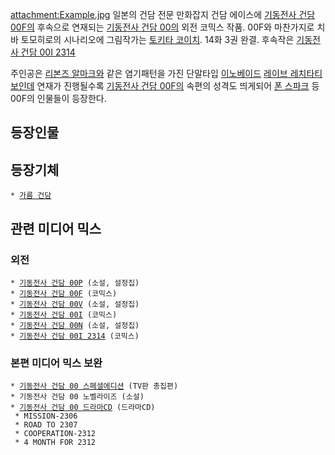 attachment:Example.jpg
일본의 건담 전문 만화잡지 건담 에이스에 [[기동전사 건담 00F]]의 후속으로 연재되는 [[기동전사 건담 00]]의 외전 코믹스 작품. 00F와 마찬가지로 치바 토모히로의 시나리오에 그림작가는 [[토키타 코이치]]. 14화 3권 완결. 후속작은 [[기동전사 건담 00I 2314]]

주인공은 [[리본즈 알마크]]와 같은 염기패턴을 가진 단말타입 [[이노베이드]] [[레이브 레치타티보]]인데 연재가 진행될수록 [[기동전사 건담 00F]]의 속편의 성격도 띄게되어 [[폰 스파크]] 등 00F의 인물들이 등장한다.
== 등장인물 ==
== 등장기체 ==
 * [[가름 건담]]
== 관련 미디어 믹스 ==
=== 외전 ===
 * [[기동전사 건담 00P]] (소설, 설정집)
 * [[기동전사 건담 00F]] (코믹스)
 * [[기동전사 건담 00V]] (소설, 설정집)
 * [[기동전사 건담 00I]] (코믹스)
 * [[기동전사 건담 00N]] (소설, 설정집)
 * [[기동전사 건담 00I 2314]] (코믹스)
=== 본편 미디어 믹스 보완 ===
 * [[기동전사 건담 00 스페셜에디션]] (TV판 총집편)
 * 기동전사 건담 00 노벨라이즈 (소설)
 * [[기동전사 건담 00 드라마CD]] (드라마CD)
  * MISSION-2306 
  * ROAD TO 2307 
  * COOPERATION-2312 
  * 4 MONTH FOR 2312
